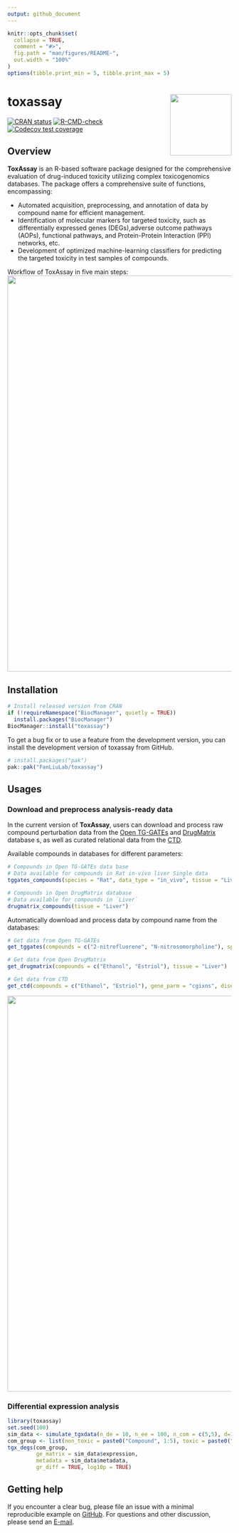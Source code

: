 ```yaml
---
output: github_document
---
```


<!-- README.md is generated from README.Rmd. Please edit that file -->

```r
knitr::opts_chunk$set(
  collapse = TRUE,
  comment = "#>",
  fig.path = "man/figures/README-",
  out.width = "100%"
)
options(tibble.print_min = 5, tibble.print_max = 5)
```

# toxassay <a href="https://dplyr.tidyverse.org"><img src="man/figures/logo.png" align="right" height="138" /></a>

<!-- badges: start -->
[![CRAN status](https://www.r-pkg.org/badges/version/dplyr)](https://cran.r-project.org/package=dplyr)
[![R-CMD-check](https://github.com/tidyverse/dplyr/actions/workflows/R-CMD-check.yaml/badge.svg)](https://github.com/tidyverse/dplyr/actions/workflows/R-CMD-check.yaml)
[![Codecov test coverage](https://codecov.io/gh/tidyverse/dplyr/branch/main/graph/badge.svg)](https://app.codecov.io/gh/tidyverse/dplyr?branch=main)
<!-- badges: end -->

## Overview

**ToxAssay** is an R-based software package designed for the comprehensive evaluation of drug-induced toxicity utilizing complex toxicogenomics databases. The package offers a comprehensive suite of functions, encompassing: 

* Automated acquisition, preprocessing, and annotation of data by compound name for efficient management.
* Identification of molecular markers for targeted toxicity, such as differentially expressed genes (DEGs),adverse outcome pathways (AOPs), functional pathways, and Protein-Protein Interaction (PPI) networks,  etc.
* Development of optimized machine-learning classifiers for predicting the targeted toxicity in test samples of compounds.

Workflow of ToxAssay in five main steps:
<img src="man/figures/workflow.png" width="890"/>

## Installation

```r
# Install released version from CRAN
if (!requireNamespace("BiocManager", quietly = TRUE))
  install.packages("BiocManager")
BiocManager::install("toxassay")
```

To get a bug fix or to use a feature from the development version, you can install 
the development version of toxassay from GitHub.

```r
# install.packages("pak")
pak::pak("FanLiuLab/toxassay")
```

## Usages

### Download and preprocess analysis-ready data

In the current version of **ToxAssay**, users can download and process raw compound perturbation data from the [Open TG-GATEs](https://dbarchive.biosciencedbc.jp/en/open-tggates/download.html) and [DrugMatrix](https://ntp.niehs.nih.gov/data/drugmatrix) database s, as well as curated relational data from the [CTD](https://ctdbase.org).

Available compounds in databases for different parameters:
```r
# Compounds in Open TG-GATEs data base
# Data available for compounds in Rat in-vivo liver Single data
tggates_compounds(species = "Rat", data_type = "in_vivo", tissue = "Liver", dose_type = "Single")

# Compounds in Open DrugMatrix database
# Data available for compounds in `Liver`
drugmatrix_compounds(tissue = "Liver")
```

Automatically download and process data by compound name from the databases: 
```r
# Get data from Open TG-GATEs
get_tggates(compounds = c("2-nitrofluorene", "N-nitrosomorpholine"), species = "Rat", data_type = "in_vivo", tissue = "Liver", dose_type = "Single")

# Get data from Open DrugMatrix
get_drugmatrix(compounds = c("Ethanol", "Estriol"), tissue = "Liver")

# Get data from CTD
get_ctd(compounds = c("Ethanol", "Estriol"), gene_parm = "cgixns", disease_parm = "diseases")
```
<img src="man/figures/downloading.png" width="890"/>

### Differential expression analysis
```r
library(toxassay)
set.seed(100)
sim_data <- simulate_tgxdata(n_de = 10, n_ee = 100, n_com = c(5,5), d=1)
com_group <- list(non_toxic = paste0("Compound", 1:5), toxic = paste0("Compound", 6:10))
tgx_degs(com_group, 
         ge_matrix = sim_data$expression, 
         metadata = sim_data$metadata, 
         gr_diff = TRUE, log10p = TRUE)
```



## Getting help

If you encounter a clear bug, please file an issue with a minimal reproducible example on [GitHub](https://github.com/ringku09/toxassay/issues). For questions and other discussion, please send an [E-mail](mailto:ringku_740@yahoo.com).
